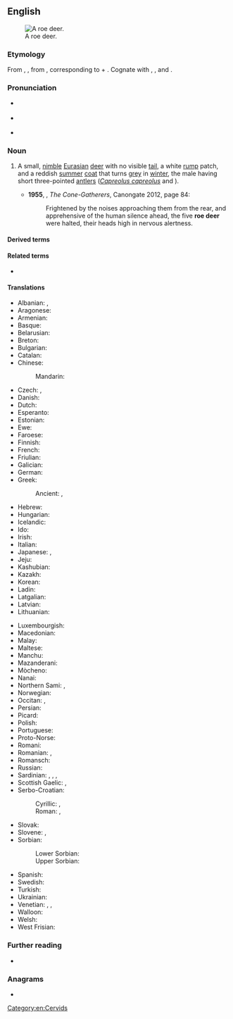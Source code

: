 {{also|roedeer|roe-deer}}
==English==
[[Image:Capreolus capreolus (Marek Szczepanek).jpg|thumb|A roe deer.]]

===Etymology===
From {{inh|en|enm|ro der}}, {{m|enm|roadeor}}, from {{inh|en|ang|rāhdēor|t=roe deer}}, corresponding to {{m|en|roe}} + {{m|en|deer}}. Cognate with {{cog|is|rádýr}}, {{cog|sv|rådjur}}, {{cog|no|-}} and {{cog|da|rådyr}}.

===Pronunciation===
* {{a|RP}} {{IPA|en|/ˈɹəʊˌdɪə/}}
* {{a|GA}} {{IPA|en|/ˈɹoʊˌdɪɹ/}}
* {{audio|en|en-uk-roe deer.ogg|Audio (UK)}}

===Noun===
{{en-noun|roe deer}}

# A small, [[nimble]] [[Eurasian]] [[deer]] with no visible [[tail]], a white [[rump]] patch, and a reddish [[summer]] [[coat]] that turns [[grey]] in [[winter]], the male having short three-pointed [[antlers]] (''[[Capreolus capreolus]]'' and {{taxlink|Capreolus pygargus|species|ver=180810}}).
#: {{syn|en|chevreuil|roe}}
#* '''1955''', {{w|Robin Jenkins}}, ''The Cone-Gatherers'', Canongate 2012, page 84:
#*: Frightened by the noises approaching them from the rear, and apprehensive of the human silence ahead, the five '''roe deer''' were halted, their heads high in nervous alertness.

====Derived terms====
{{der3|en
|[[western roe deer]] (''[[Capreolus capreolus]]'')
|{{vern|eastern roe deer}} ({{taxlink|Capreolus pygargus|species|ver=180810}})
|{{vern|Siberian roe deer}} ({{taxlink|Capreolus pygargus|species|ver=180810}})
}}

====Related terms====
* {{l|en|roebuck}}

====Translations====
{{trans-top|small deer species, ''Capreolus capreolus''}}
* Albanian: {{t+|sq|kaprolle|f}}, {{t+|sq|sorkadhe|f}}
* Aragonese: {{t|an|corzo|m}}
* Armenian: {{t+|hy|այծյամ}}
* Basque: {{t+|eu|orkatz}}
* Belarusian: {{t|be|казу́ля|f}}
* Breton: {{t+|br|yourc’h|m}}
* Bulgarian: {{t+|bg|съ́рна}}
* Catalan: {{t|ca|cabirol|m}}
* Chinese:
*: Mandarin: {{t+|cmn|西方狍|tr=xīfāngpáo}}
* Czech: {{t+|cs|srna|f}}, {{t+|cs|srnec|m}}
* Danish: {{t|da|rådyr}}
* Dutch: {{t+|nl|ree|m}}
* Esperanto: {{t|eo|kapreolo}}
* Estonian: {{t+|et|metskits}}
* Ewe: {{t|ee|afia|n}}
* Faroese: {{t|fo|rádýr}}
* Finnish: {{t+|fi|metsäkauris}}
* French: {{t+|fr|chevreuil|m}}
* Friulian: {{t|fur|cjavrûl|m}}
* Galician: {{t+|gl|corzo|m}}
* German: {{t+|de|Reh|n}}
* Greek: {{t+|el|ζαρκάδι|n}}
*: Ancient: {{t|grc|δορκάς|f}}, {{t|grc|πρόξ|f}}
* Hebrew: {{t|he|אַיַּל הַכַּרְמֶל|m|tr=ayál hakarmél}}
* Hungarian: {{t+|hu|őz}}
* Icelandic: {{t|is|rádýr}}
* Ido: {{t+|io|kapreolo}}
* Irish: {{t|ga|fia odhar|m}}
* Italian: {{t+|it|capriolo|m}}
* Japanese: {{t+|ja|麕|tr=[[ノロ]], noro}}, {{t|ja|麕鹿|tr=[[ノロジカ]], norojika}}
* Jeju: {{t|jje|노리|tr=nori}}
* Kashubian: {{t|csb|Eùropejskô sarna}}
* Kazakh: {{t|kk|елік}}
* Korean: {{t+|ko|노루}}
* Ladin: {{t|lld|capriol|m}}
* Latgalian: {{t|ltg|meža koza|f}}
* Latvian: {{t|lv|stirna}}
* Lithuanian: {{t|lt|stirna|f}}
{{trans-mid}}
* Luxembourgish: {{t|lb|Réi|n}}
* Macedonian: {{t|mk|срна}}
* Malay: {{t|ms|kijang}}
* Maltese: {{t|mt|ċerfa}}
* Manchu: {{t|mnc|ᡤᡳᠣ}}
* Mazanderani: {{t|mzn|شوکا}}
* Mòcheno: {{t|mhn|reach|n}}
* Nanai: {{t|gld|гиу}}
* Northern Sami: {{t-check|se|ruoigu}}, {{t-check|se|vuovderuoigu}}
* Norwegian: {{t+|no|rådyr|n}}
* Occitan: {{t+|oc|cabiròl|m}}, {{t+|oc|cabròl|m}}
* Persian: {{t+|fa|شوکا|tr=šukâ}}
* Picard: {{t|pcd|chevreu}}
* Polish: {{t+|pl|sarna}}
* Portuguese: {{t+|pt|corço|m}}
* Proto-Norse: {{t|gmq-pro|ᚱᚨᛇᚺᚨᚾ}}
* Romani: {{t|rom|kaperiwara|f}}
* Romanian: {{t+|ro|căprior|m}}, {{t+|ro|căprioară|f}}
* Romansch: {{t|rom|chavriel|m}}
* Russian: {{t+|ru|косу́ля|f}}
* Sardinian: {{t|sc|crabiolu}}, {{t|sc|bettu}}, {{t|sc|betta}}, {{t|sc|crabolu}}
* Scottish Gaelic: {{t+|gd|earb|f}}, {{t|gd|seang|m}}
* Serbo-Croatian:
*: Cyrillic: {{t|sh|ср́на|f}}, {{t|sh|ср̀нда̄ћ|m}}
*: Roman: {{t+|sh|sŕna|f}}, {{t+|sh|sr̀ndāć|m}}
* Slovak: {{t|sk|srna|f}}
* Slovene: {{t|sl|srna|f}}, {{t|sl|srnjak|m}}
* Sorbian:
*: Lower Sorbian: {{t|dsb|sarna|f}}
*: Upper Sorbian: {{t|hsb|sarna|f}}
* Spanish: {{t+|es|corzo|m}}
* Swedish: {{t+|sv|rådjur}}
* Turkish: {{t+|tr|karaca}}
* Ukrainian: {{t|uk|козу́ля|f}}
* Venetian: {{t|vec|caoriól}}, {{t|vec|cavriól}}, {{t|vec|cavriòło}}
* Walloon: {{t+|wa|tchivroû}}
* Welsh: {{t+|cy|iwrch|m}}
* West Frisian: {{t+|fy|ree}}
{{trans-bottom}}

===Further reading===
* {{pedia}}

===Anagrams===
* {{anagrams|en|a=deeeorr|reerode}}

[[Category:en:Cervids]]